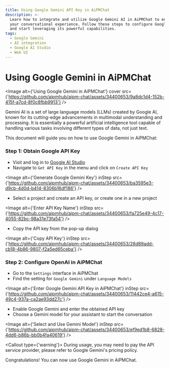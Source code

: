 ```yaml
---
title: Using Google Gemini API Key in AiPMChat
description: >-
  Learn how to integrate and utilize Google Gemini AI in AiPMChat to enhance
  your conversational experience. Follow these steps to configure Google Gemini
  and start leveraging its powerful capabilities.
tags:
  - Google Gemini
  - AI integration
  - Google AI Studio
  - Web UI
---
```


# Using Google Gemini in AiPMChat

<Image
  alt={'Using Google Gemini in AiPMChat'}
  cover
  src={'https://github.com/aipmhub/aipm-chat/assets/34400653/9a8dc1d4-152b-415f-a7cd-8f0c8fbb9913'}
/>

Gemini AI is a set of large language models (LLMs) created by Google AI, known for its cutting-edge advancements in multimodal understanding and processing. It is essentially a powerful artificial intelligence tool capable of handling various tasks involving different types of data, not just text.

This document will guide you on how to use Google Gemini in AiPMChat:

<Steps>

### Step 1: Obtain Google API Key

- Visit and log in to [Google AI Studio](https://aistudio.google.com/)
- Navigate to `Get API Key` in the menu and click on `Create API Key`

<Image
  alt={'Generate Google Gemini Key'}
  inStep
  src={'https://github.com/aipmhub/aipm-chat/assets/34400653/ba3595e3-d9cb-4d0d-b414-8306b16df186'}
/>

- Select a project and create an API key, or create one in a new project

<Image
  alt={'Enter API Key Name'}
  inStep
  src={'https://github.com/aipmhub/aipm-chat/assets/34400653/fa725e49-4c17-4055-82bc-98a31e73fa54'}
/>

- Copy the API key from the pop-up dialog

<Image
  alt={'Copy API Key'}
  inStep
  src={'https://github.com/aipmhub/aipm-chat/assets/34400653/28d89add-cb18-4b86-9807-f2a5ed65ceba'}
/>

### Step 2: Configure OpenAI in AiPMChat

- Go to the `Settings` interface in AiPMChat
- Find the setting for `Google Gemini` under `Language Models`

<Image
  alt={'Enter Google Gemini API Key in AiPMChat'}
  inStep
  src={'https://github.com/aipmhub/aipm-chat/assets/34400653/11442ce4-a615-49c4-937a-ca2ae93dd27c'}
/>

- Enable Google Gemini and enter the obtained API key
- Choose a Gemini model for your assistant to start the conversation

<Image
  alt={'Select and Use Gemini Model'}
  inStep
  src={'https://github.com/aipmhub/aipm-chat/assets/34400653/ef9ed1b8-6828-4dd6-b86b-bb0b4fa40619'}
/>

<Callout type={'warning'}>
  During usage, you may need to pay the API service provider, please refer to Google Gemini's
  pricing policy.
</Callout>

</Steps>

Congratulations! You can now use Google Gemini in AiPMChat.
